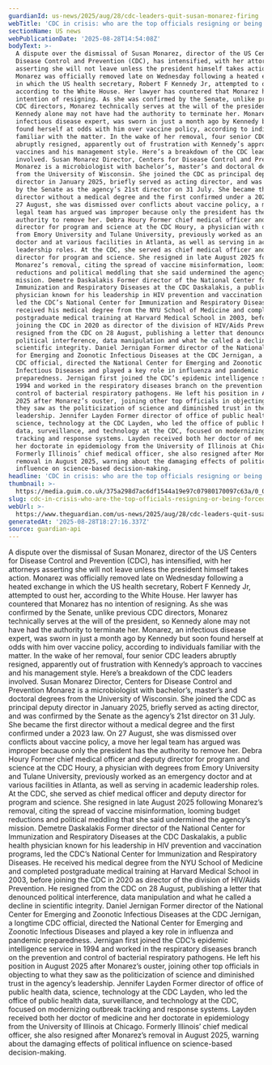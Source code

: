 ```yaml
---
guardianId: us-news/2025/aug/28/cdc-leaders-quit-susan-monarez-firing
webTitle: 'CDC in crisis: who are the top officials resigning or being forced out?'
sectionName: US news
webPublicationDate: '2025-08-28T14:54:08Z'
bodyText: >-
  A dispute over the dismissal of Susan Monarez, director of the US Centers for
  Disease Control and Prevention (CDC), has intensified, with her attorneys
  asserting she will not leave unless the president himself takes action.
  Monarez was officially removed late on Wednesday following a heated exchange
  in which the US health secretary, Robert F Kennedy Jr, attempted to oust her,
  according to the White House. Her lawyer has countered that Monarez has no
  intention of resigning. As she was confirmed by the Senate, unlike previous
  CDC directors, Monarez technically serves at the will of the president, so
  Kennedy alone may not have had the authority to terminate her. Monarez, an
  infectious disease expert, was sworn in just a month ago by Kennedy but soon
  found herself at odds with him over vaccine policy, according to individuals
  familiar with the matter. In the wake of her removal, four senior CDC leaders
  abruptly resigned, apparently out of frustration with Kennedy’s approach to
  vaccines and his management style. Here’s a breakdown of the CDC leaders
  involved. Susan Monarez Director, Centers for Disease Control and Prevention
  Monarez is a microbiologist with bachelor’s, master’s and doctoral degrees
  from the University of Wisconsin. She joined the CDC as principal deputy
  director in January 2025, briefly served as acting director, and was confirmed
  by the Senate as the agency’s 21st director on 31 July. She became the first
  director without a medical degree and the first confirmed under a 2023 law. On
  27 August, she was dismissed over conflicts about vaccine policy, a move her
  legal team has argued was improper because only the president has the
  authority to remove her. Debra Houry Former chief medical officer and deputy
  director for program and science at the CDC Houry, a physician with degrees
  from Emory University and Tulane University, previously worked as an emergency
  doctor and at various facilities in Atlanta, as well as serving in academic
  leadership roles. At the CDC, she served as chief medical officer and deputy
  director for program and science. She resigned in late August 2025 following
  Monarez’s removal, citing the spread of vaccine misinformation, looming budget
  reductions and political meddling that she said undermined the agency’s
  mission. Demetre Daskalakis Former director of the National Center for
  Immunization and Respiratory Diseases at the CDC Daskalakis, a public health
  physician known for his leadership in HIV prevention and vaccination programs,
  led the CDC’s National Center for Immunization and Respiratory Diseases. He
  received his medical degree from the NYU School of Medicine and completed
  postgraduate medical training at Harvard Medical School in 2003, before
  joining the CDC in 2020 as director of the division of HIV/Aids Prevention. He
  resigned from the CDC on 28 August, publishing a letter that denounced
  political interference, data manipulation and what he called a decline in
  scientific integrity. Daniel Jernigan Former director of the National Center
  for Emerging and Zoonotic Infectious Diseases at the CDC Jernigan, a longtime
  CDC official, directed the National Center for Emerging and Zoonotic
  Infectious Diseases and played a key role in influenza and pandemic
  preparedness. Jernigan first joined the CDC’s epidemic intelligence service in
  1994 and worked in the respiratory diseases branch on the prevention and
  control of bacterial respiratory pathogens. He left his position in August
  2025 after Monarez’s ouster, joining other top officials in objecting to what
  they saw as the politicization of science and diminished trust in the agency’s
  leadership. Jennifer Layden Former director of office of public health data,
  science, technology at the CDC Layden, who led the office of public health
  data, surveillance, and technology at the CDC, focused on modernizing outbreak
  tracking and response systems. Layden received both her doctor of medicine and
  her doctorate in epidemiology from the University of Illinois at Chicago.
  Formerly Illinois’ chief medical officer, she also resigned after Monarez’s
  removal in August 2025, warning about the damaging effects of political
  influence on science-based decision-making.
headline: 'CDC in crisis: who are the top officials resigning or being forced out?'
thumbnail: >-
  https://media.guim.co.uk/375a298d7ac6df1544a19e97c07980170097c63a/0_0_3000_2400/500.jpg
slug: cdc-in-crisis-who-are-the-top-officials-resigning-or-being-forced-out
webUrl: >-
  https://www.theguardian.com/us-news/2025/aug/28/cdc-leaders-quit-susan-monarez-firing
generatedAt: '2025-08-28T18:27:16.337Z'
source: guardian-api
---
```

A dispute over the dismissal of Susan Monarez, director of the US Centers for Disease Control and Prevention (CDC), has intensified, with her attorneys asserting she will not leave unless the president himself takes action. Monarez was officially removed late on Wednesday following a heated exchange in which the US health secretary, Robert F Kennedy Jr, attempted to oust her, according to the White House. Her lawyer has countered that Monarez has no intention of resigning. As she was confirmed by the Senate, unlike previous CDC directors, Monarez technically serves at the will of the president, so Kennedy alone may not have had the authority to terminate her. Monarez, an infectious disease expert, was sworn in just a month ago by Kennedy but soon found herself at odds with him over vaccine policy, according to individuals familiar with the matter. In the wake of her removal, four senior CDC leaders abruptly resigned, apparently out of frustration with Kennedy’s approach to vaccines and his management style. Here’s a breakdown of the CDC leaders involved. Susan Monarez Director, Centers for Disease Control and Prevention Monarez is a microbiologist with bachelor’s, master’s and doctoral degrees from the University of Wisconsin. She joined the CDC as principal deputy director in January 2025, briefly served as acting director, and was confirmed by the Senate as the agency’s 21st director on 31 July. She became the first director without a medical degree and the first confirmed under a 2023 law. On 27 August, she was dismissed over conflicts about vaccine policy, a move her legal team has argued was improper because only the president has the authority to remove her. Debra Houry Former chief medical officer and deputy director for program and science at the CDC Houry, a physician with degrees from Emory University and Tulane University, previously worked as an emergency doctor and at various facilities in Atlanta, as well as serving in academic leadership roles. At the CDC, she served as chief medical officer and deputy director for program and science. She resigned in late August 2025 following Monarez’s removal, citing the spread of vaccine misinformation, looming budget reductions and political meddling that she said undermined the agency’s mission. Demetre Daskalakis Former director of the National Center for Immunization and Respiratory Diseases at the CDC Daskalakis, a public health physician known for his leadership in HIV prevention and vaccination programs, led the CDC’s National Center for Immunization and Respiratory Diseases. He received his medical degree from the NYU School of Medicine and completed postgraduate medical training at Harvard Medical School in 2003, before joining the CDC in 2020 as director of the division of HIV/Aids Prevention. He resigned from the CDC on 28 August, publishing a letter that denounced political interference, data manipulation and what he called a decline in scientific integrity. Daniel Jernigan Former director of the National Center for Emerging and Zoonotic Infectious Diseases at the CDC Jernigan, a longtime CDC official, directed the National Center for Emerging and Zoonotic Infectious Diseases and played a key role in influenza and pandemic preparedness. Jernigan first joined the CDC’s epidemic intelligence service in 1994 and worked in the respiratory diseases branch on the prevention and control of bacterial respiratory pathogens. He left his position in August 2025 after Monarez’s ouster, joining other top officials in objecting to what they saw as the politicization of science and diminished trust in the agency’s leadership. Jennifer Layden Former director of office of public health data, science, technology at the CDC Layden, who led the office of public health data, surveillance, and technology at the CDC, focused on modernizing outbreak tracking and response systems. Layden received both her doctor of medicine and her doctorate in epidemiology from the University of Illinois at Chicago. Formerly Illinois’ chief medical officer, she also resigned after Monarez’s removal in August 2025, warning about the damaging effects of political influence on science-based decision-making.
